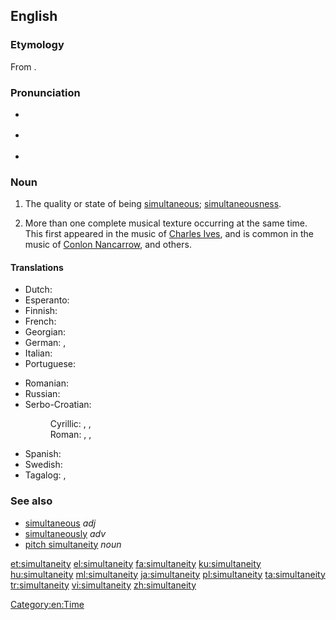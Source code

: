 ==English==

===Etymology===
From {{etyl|fr|en}} {{term|simultanéité|lang=fr}}.

===Pronunciation===
* {{a|UK}} {{IPA|/ˌsɪməltə'niːɪti/|lang=en}}
* {{a|US}} {{IPA|/ˌsaɪməltə'niɪti/|lang=en}}
* {{rhymes|iːɪti|lang=en}}

===Noun===
{{en-noun|~|simultaneities}}

# The quality or state of being [[simultaneous]]; [[simultaneousness]].
# {{context|music|lang=en}} More than one complete musical texture occurring at the same time. This first appeared in the music of [[w:Charles Ives|Charles Ives]], and is common in the music of [[w:Conlon Nancarrow|Conlon Nancarrow]], and others.

====Translations====
{{trans-top|the quality or state of being simultaneous}}
* Dutch: {{t|nl|gelijktijdigheid|c}}
* Esperanto: {{t|eo|samtempeco}}
* Finnish: {{t+|fi|samanaikaisuus}}
* French: {{t+|fr|simultanéité|f}}
* Georgian: {{t|ka|ერთდროულობა|sc=Geor}}
* German: {{t|de|Gleichzeitigkeit|f}}, {{t|de|Simultanität|f}}
* Italian: {{t+|it|simultaneità}}
* Portuguese: {{t+|pt|simultaneidade}}
{{trans-mid}}
* Romanian: {{t+|ro|simultaneitate|f}}
* Russian: {{t+|ru|одновре́менность|f}}
* Serbo-Croatian:
*: Cyrillic: {{t|sh|си̏мулта̄но̄ст|f}}, {{t|sh|исто̀времено̄ст|f}}, {{t|sh|исто̀добно̄ст|f}}
*: Roman: {{t+|sh|sȉmultānōst|f}}, {{t+|sh|istòvremenōst|f}}, {{t+|sh|istòdobnōst|f}}
* Spanish: {{t+|es|simultaneidad}}
* Swedish: {{t|sv|samtidighet|c}}
* Tagalog: {{t|tl|santakna}}, {{t|tl|pagkamagkalutas}}
{{trans-bottom}}

{{trans-top|simultaneity in music}}
{{trans-mid}}
{{trans-bottom}}

===See also===
* [[simultaneous]] ''adj''
* [[simultaneously]] ''adv''
* [[pitch simultaneity]] ''noun''

[[Category:en:Time]]

[[et:simultaneity]]
[[el:simultaneity]]
[[fa:simultaneity]]
[[ku:simultaneity]]
[[hu:simultaneity]]
[[ml:simultaneity]]
[[ja:simultaneity]]
[[pl:simultaneity]]
[[ta:simultaneity]]
[[tr:simultaneity]]
[[vi:simultaneity]]
[[zh:simultaneity]]